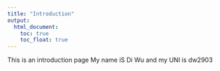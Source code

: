 ```yaml
---
title: "Introduction"
output: 
  html_document:
    toc: true
    toc_float: true
---
```




This is an introduction page
My name iS Di Wu and my UNI is dw2903
